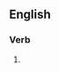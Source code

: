 ==English==

===Verb===
{{head|en|verb form}}

# {{present participle of|sufflaminate|lang=en|nocat=1}}